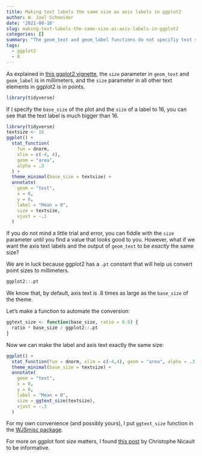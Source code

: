 ```yaml
---
title: Making text labels the same size as axis labels in ggplot2
author: W. Joel Schneider
date: '2021-08-10'
slug: making-text-labels-the-same-size-as-axis-labels-in-ggplot2
categories: []
summary: "The geom_text and geom_label functions do not specifiy text size the same way as the rest of ggplot2 elements do. For consistent text sizes, we can apply a simple conversion."
tags:
  - ggplot2
  - R
---
```


As explained in [this ggplot2 vignette](https://ggplot2.tidyverse.org/articles/ggplot2-specs.html#font-size-1), the `size` parameter in `geom_text` and `geom_label` is in millimeters, and the `size` parameter in all other text elements in ggplot2 is in points.

```r
library(tidyverse)
```

If I specify the `base_size` of the plot and the `size` of a label to 16, you can see that the text label is much bigger than 16. 

```r
library(tidyverse)
textsize <- 16
ggplot() +
  stat_function(
    fun = dnorm,
    xlim = c(-4, 4),
    geom = "area",
    alpha = .3
  ) +
  theme_minimal(base_size = textsize) +
  annotate(
    geom = "text",
    x = 0,
    y = 0,
    label = "Mean = 0",
    size = textsize,
    vjust = -.1
  )
```

If you do not mind a little trial and error, you can fiddle with the `size` parameter until you find a value that looks good to you. However, what if we want the axis text labels and the output of `geom_text` to be *exactly* the same size?

We are in luck because ggplot2 has a `.pt` constant that will help us convert point sizes to millimeters. 

```r
ggplot2::.pt
```

We know that, by default, axis text is .8 times as large as the `base_size` of the theme. 

Let's make a function to automate the conversion:

```r
ggtext_size <- function(base_size, ratio = 0.8) {
  ratio * base_size / ggplot2::.pt
}
```

Now we can make the label and axis text exactly the same size:

```r
ggplot() + 
  stat_function(fun = dnorm, xlim = c(-4,4), geom = "area", alpha = .3) +
  theme_minimal(base_size = textsize) + 
  annotate(
    geom = "text",
    x = 0,
    y = 0,
    label = "Mean = 0",
    size = ggtext_size(textsize),
    vjust = -.3
  )
```

For my own convenience (and possibly yours), I put `ggtext_size` function in the [WJSmisc package](https://wjschne.github.io/WJSmisc/).

For more on ggplot font size matters, I found [this post](https://www.christophenicault.com/post/understand_size_dimension_ggplot2/) by Christophe Nicault to be informative.
